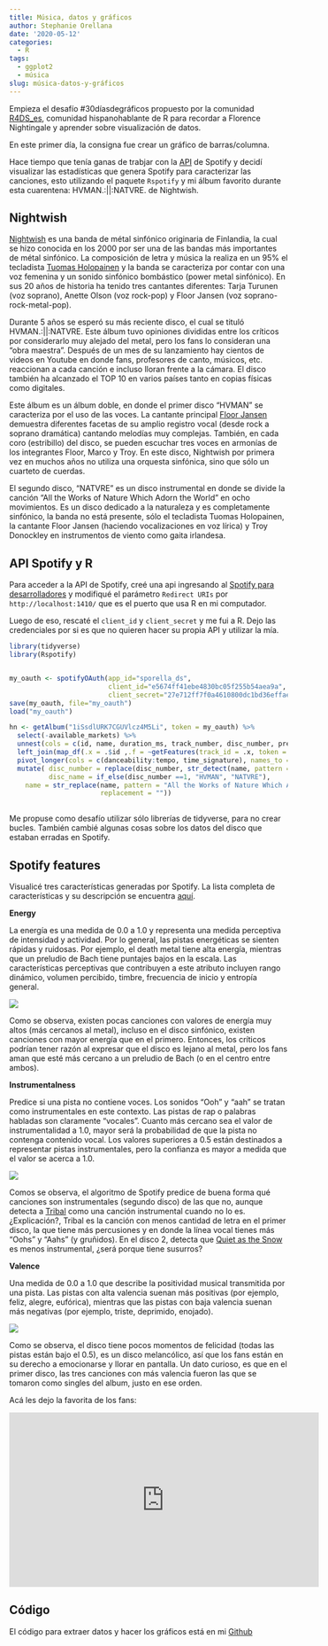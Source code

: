 ```yaml
---
title: Música, datos y gráficos
author: Stephanie Orellana
date: '2020-05-12'
categories:
  - R
tags:
  - ggplot2
  - música
slug: música-datos-y-gráficos
---
```


Empieza el desafío #30díasdegráficos propuesto por la comunidad [R4DS_es](https://twitter.com/R4DS_es/), comunidad hispanohablante de R para recordar a Florence Nightingale y aprender sobre visualización de datos.

En este primer día, la consigna fue crear un gráfico de barras/columna. 

Hace tiempo que tenía ganas de trabjar con la [API](https://developer.spotify.com/) de Spotify y decidí visualizar las estadísticas que genera Spotify para caracterizar las canciones, esto utilizando el paquete `Rspotify` y mi álbum favorito durante esta cuarentena: HVMAN.:||:NATVRE. de Nightwish.

## Nightwish

[Nightwish](https://es.wikipedia.org/wiki/Nightwish) es una banda de métal sinfónico originaria de Finlandia, la cual se hizo conocida en los 2000 por ser una de las bandas más importantes de métal sinfónico. La composición de letra y música la realiza en un 95% el tecladista [Tuomas Holopainen](https://es.wikipedia.org/wiki/Tuomas_Holopainen) y la banda se caracteriza por contar con una voz femenina y un sonido sinfónico bombástico (power metal sinfónico). En sus 20 años de historia ha tenido tres cantantes diferentes: Tarja Turunen (voz soprano), Anette Olson (voz rock-pop) y Floor Jansen (voz soprano-rock-metal-pop).

Durante 5 años se esperó su más reciente disco, el cual se tituló HVMAN.:||:NATVRE. Este álbum tuvo opiniones divididas entre los críticos por considerarlo muy alejado del metal, pero los fans lo consideran una "obra maestra". Después de un mes de su lanzamiento hay cientos de videos en Youtube en donde fans, profesores de canto, músicos, etc. reaccionan a cada canción e incluso lloran frente a la cámara. El disco también ha alcanzado el TOP 10 en varios países tanto en copias físicas como digitales.

Este álbum es un álbum doble, en donde el primer disco "HVMAN" se caracteriza por el uso de las voces. La cantante principal [Floor Jansen](https://es.wikipedia.org/wiki/Floor_Jansen) demuestra diferentes facetas de su amplio registro vocal (desde rock a soprano dramática) cantando melodías muy complejas. También, en cada coro (estribillo) del disco, se pueden escuchar tres voces en armonías de los integrantes Floor, Marco y Troy. En este disco, Nightwish por primera vez en muchos años no utiliza una orquesta sinfónica, sino que sólo un cuarteto de cuerdas.

El segundo disco, "NATVRE" es un disco instrumental en donde se divide la canción "All the Works of Nature Which Adorn the World" en ocho movimientos. Es un disco dedicado a la naturaleza y es completamente sinfónico, la banda no está presente, sólo el tecladista Tuomas Holopainen, la cantante Floor Jansen (haciendo vocalizaciones en voz lírica) y Troy Donockley en instrumentos de viento como gaita irlandesa.

## API Spotify y R

Para acceder a la API de Spotify, creé una api ingresando al [Spotify para desarrolladores](https://developer.spotify.com/documentation/web-api/) y modifiqué el parámetro `Redirect URIs` por `http://localhost:1410/` que es el puerto que usa R en mi computador.

Luego de eso, rescaté el `client_id` y `client_secret` y me fui a R. Dejo las credenciales por si es que no quieren hacer su propia API y utilizar la mía.


```r
library(tidyverse)
library(Rspotify)


my_oauth <- spotifyOAuth(app_id="sporella_ds",
                         client_id="e5674ff41ebe4830bc05f255b54aea9a",
                         client_secret="27e712ff7f0a4610800dc1bd36effae8")
save(my_oauth, file="my_oauth")
load("my_oauth")

hn <- getAlbum("1iSsdlURK7CGUVlcz4M5Li", token = my_oauth) %>% 
  select(-available_markets) %>% 
  unnest(cols = c(id, name, duration_ms, track_number, disc_number, preview_url)) %>% 
  left_join(map_df(.x = .$id ,.f = ~getFeatures(track_id = .x, token = my_oauth)), by = "id") %>% 
  pivot_longer(cols = c(danceability:tempo, time_signature), names_to = "feature") %>% 
  mutate( disc_number = replace(disc_number, str_detect(name, pattern = "All the Works of Nature+"), 2),
          disc_name = if_else(disc_number ==1, "HVMAN", "NATVRE"),
    name = str_replace(name, pattern = "All the Works of Nature Which Adorn the World - ",
                       replacement = ""))
  

```

Me propuse como desafío utilizar sólo librerías de tidyverse, para no crear bucles. También cambié algunas cosas sobre los datos del disco que estaban erradas en Spotify.

## Spotify features

Visualicé tres características generadas por Spotify. La lista completa de características y su descripción se encuentra [aquí](https://developer.spotify.com/documentation/web-api/reference/tracks/get-audio-features/).


**Energy**

La energía es una medida de 0.0 a 1.0 y representa una medida perceptiva de intensidad y actividad. Por lo general, las pistas energéticas se sienten rápidas y ruidosas. Por ejemplo, el death metal tiene alta energía, mientras que un preludio de Bach tiene puntajes bajos en la escala. Las características perceptivas que contribuyen a este atributo incluyen rango dinámico, volumen percibido, timbre, frecuencia de inicio y entropía general.

![](https://github.com/sporella/nightingale/blob/master/plots/uno/energy.png?raw=true)

Como se observa, existen pocas canciones con valores de energía muy altos (más cercanos al metal), incluso en el disco sinfónico, existen canciones con mayor energía que en el primero. Entonces, los críticos podrían tener razón al expresar que el disco es lejano al metal, pero los fans aman que esté más cercano a un preludio de Bach (o en el centro entre ambos).


**Instrumentalness**

Predice si una pista no contiene voces. Los sonidos "Ooh" y "aah" se tratan como instrumentales en este contexto. Las pistas de rap o palabras habladas son claramente "vocales". Cuanto más cercano sea el valor de instrumentalidad a 1.0, mayor será la probabilidad de que la pista no contenga contenido vocal. Los valores superiores a 0.5 están destinados a representar pistas instrumentales, pero la confianza es mayor a medida que el valor se acerca a 1.0.

![](https://github.com/sporella/nightingale/blob/master/plots/uno/instrumentalness.png?raw=true)

Comos se observa, el algoritmo de Spotify predice de buena forma qué canciones son instrumentales (segundo disco) de las que no, aunque detecta a [Tribal](https://www.youtube.com/watch?v=s0bG2ce5blo) como una canción instrumental cuando no lo es. ¿Explicación?, Tribal es la canción con menos cantidad de letra en el primer disco, la que tiene más percusiones y en donde la línea vocal tienes más "Oohs" y "Aahs" (y gruñidos). En el disco 2, detecta que [Quiet as the Snow](https://www.youtube.com/watch?v=ljLNVVktYB4) es menos instrumental, ¿será porque tiene susurros?

**Valence**

Una medida de 0.0 a 1.0 que describe la positividad musical transmitida por una pista. Las pistas con alta valencia suenan más positivas (por ejemplo, feliz, alegre, eufórica), mientras que las pistas con baja valencia suenan más negativas (por ejemplo, triste, deprimido, enojado).

![](https://github.com/sporella/nightingale/blob/master/plots/uno/valence.png?raw=true)

Como se observa, el disco tiene pocos momentos de felicidad (todas las pistas están bajo el 0.5), es un disco melancólico, así que los fans están en su derecho a emocionarse y llorar en pantalla. Un dato curioso, es que en el primer disco, las tres canciones con más valencia fueron las que se tomaron como singles del album, justo en ese orden.

Acá les dejo la favorita de los fans:

<center><iframe width="560" height="315" src="https://www.youtube.com/embed/Rjp_DfvJimg" frameborder="0" allow="accelerometer; autoplay; encrypted-media; gyroscope; picture-in-picture" allowfullscreen></iframe></center>


## Código

El código para extraer datos y hacer los gráficos está en mi [Github](https://github.com/sporella/nightingale/)
